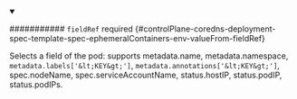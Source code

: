 


<details className="config-field" data-expandable="true" open>
<summary>

########### `fieldRef` <span className="config-field-required" data-required="false">required</span> <span className="config-field-type"></span> <span className="config-field-default"></span> <span className="config-field-enum"></span> {#controlPlane-coredns-deployment-spec-template-spec-ephemeralContainers-env-valueFrom-fieldRef}

Selects a field of the pod: supports metadata.name, metadata.namespace, `metadata.labels['&lt;KEY&gt;']`, `metadata.annotations['&lt;KEY&gt;']`,
spec.nodeName, spec.serviceAccountName, status.hostIP, status.podIP, status.podIPs.

</summary>

<PartialFieldrefreference />


</details>
